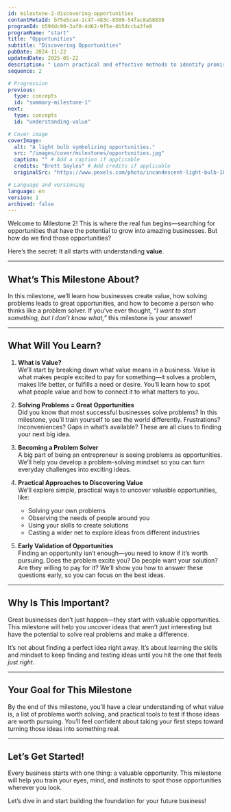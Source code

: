```yaml
---
id: milestone-2-discovering-opportunities 
contentMetaId: b75e5ca4-1c47-483c-8589-54fac8a58038
programId: b594dc90-3af0-4d62-9f5e-4b5dccba3fe9 
programName: "start"
title: "Opportunities"
subtitle: "Discovering Opportunities"
pubDate: 2024-11-22
updatedDate: 2025-05-22
description: " Learn practical and effective methods to identify promising business opportunities by thoroughly exploring problems, observing customer needs, and understanding market dynamics."
sequence: 2

# Progression 
previous:
  type: concepts	
  id: "summary-milestone-1" 
next:
  type: concepts	
  id: "understanding-value" 

# Cover image
coverImage:
  alt: "A light bulb symbolizing opportunities."
  src: "/images/cover/milestones/opportunities.jpg"
  caption: "" # Add a caption if applicable
  credits: "Brett Sayles" # Add credits if applicable
  originalSrc: "https://www.pexels.com/photo/incandescent-light-bulb-1073054/" # Add original source if applicable

# Language and versioning
language: en
version: 1
archived: false
---
```


Welcome to Milestone 2! This is where the real fun begins—searching for opportunities that have the potential to grow into amazing businesses. But how do we find those opportunities?  

Here’s the secret: It all starts with understanding **value**.  

---

## **What’s This Milestone About?**  

In this milestone, we’ll learn how businesses create value, how solving problems leads to great opportunities, and how to become a person who thinks like a problem solver. If you’ve ever thought, *“I want to start something, but I don’t know what,”* this milestone is your answer!  

---

## **What Will You Learn?**  

1. **What is Value?**  
   We’ll start by breaking down what value means in a business. Value is what makes people excited to pay for something—it solves a problem, makes life better, or fulfills a need or desire. You’ll learn how to spot what people value and how to connect it to what matters to you.  

2. **Solving Problems = Great Opportunities**  
   Did you know that most successful businesses solve problems? In this milestone, you’ll train yourself to see the world differently. Frustrations? Inconveniences? Gaps in what’s available? These are all clues to finding your next big idea.  

3. **Becoming a Problem Solver**  
   A big part of being an entrepreneur is seeing problems as opportunities. We’ll help you develop a problem-solving mindset so you can turn everyday challenges into exciting ideas.  

4. **Practical Approaches to Discovering Value**  
   We’ll explore simple, practical ways to uncover valuable opportunities, like:  
   - Solving your own problems  
   - Observing the needs of people around you  
   - Using your skills to create solutions  
   - Casting a wider net to explore ideas from different industries  

5. **Early Validation of Opportunities**  
   Finding an opportunity isn’t enough—you need to know if it’s worth pursuing. Does the problem excite you? Do people want your solution? Are they willing to pay for it? We’ll show you how to answer these questions early, so you can focus on the best ideas.  

---

## **Why Is This Important?**  

Great businesses don’t just happen—they start with valuable opportunities. This milestone will help you uncover ideas that aren’t just interesting but have the potential to solve real problems and make a difference.  

It’s not about finding a perfect idea right away. It’s about learning the skills and mindset to keep finding and testing ideas until you hit the one that feels *just right*.  

---

## **Your Goal for This Milestone**  

By the end of this milestone, you’ll have a clear understanding of what value is, a list of problems worth solving, and practical tools to test if those ideas are worth pursuing. You’ll feel confident about taking your first steps toward turning those ideas into something real.  

---

## **Let’s Get Started!**  

Every business starts with one thing: a valuable opportunity. This milestone will help you train your eyes, mind, and instincts to spot those opportunities wherever you look.  

Let’s dive in and start building the foundation for your future business!

